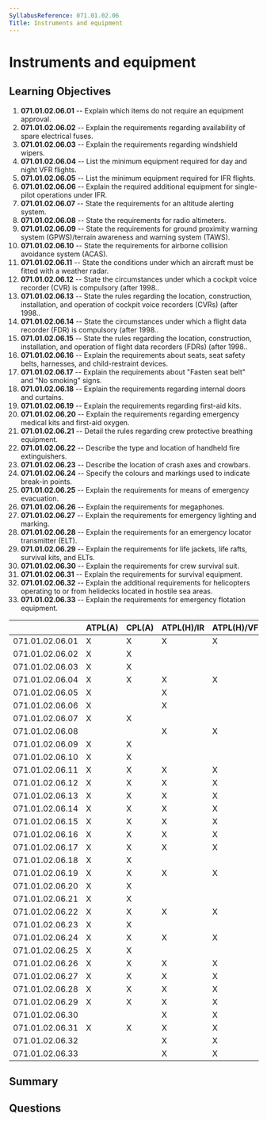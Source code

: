 ```yaml
---
SyllabusReference: 071.01.02.06
Title: Instruments and equipment
---
```


# Instruments and equipment

## Learning Objectives

1. **071.01.02.06.01** -- Explain which items do not require an equipment
   approval.
2. **071.01.02.06.02** -- Explain the requirements regarding availability of spare
   electrical fuses.
3. **071.01.02.06.03** -- Explain the requirements regarding windshield wipers.
4. **071.01.02.06.04** -- List the minimum equipment required for day and night
   VFR flights.
5. **071.01.02.06.05** -- List the minimum equipment required for IFR flights.
6. **071.01.02.06.06** -- Explain the required additional equipment for
   single-pilot operations under IFR.
7. **071.01.02.06.07** -- State the requirements for an altitude alerting system.
8. **071.01.02.06.08** -- State the requirements for radio altimeters.
9. **071.01.02.06.09** -- State the requirements for ground proximity warning
   system (GPWS)/terrain awareness and warning system (TAWS).
10. **071.01.02.06.10** -- State the requirements for airborne collision avoidance
    system (ACAS).
11. **071.01.02.06.11** -- State the conditions under which an aircraft must be
    fitted with a weather radar.
12. **071.01.02.06.12** -- State the circumstances under which a cockpit voice
    recorder (CVR) is compulsory (after 1998..
13. **071.01.02.06.13** -- State the rules regarding the location, construction,
    installation, and operation of cockpit voice recorders (CVRs) (after 1998..
14. **071.01.02.06.14** -- State the circumstances under which a flight data
    recorder (FDR) is compulsory (after 1998..
15. **071.01.02.06.15** -- State the rules regarding the location, construction,
    installation, and operation of flight data recorders (FDRs) (after 1998..
16. **071.01.02.06.16** -- Explain the requirements about seats, seat safety
    belts, harnesses, and child-restraint devices.
17. **071.01.02.06.17** -- Explain the requirements about "Fasten seat belt" and
    "No smoking" signs.
18. **071.01.02.06.18** -- Explain the requirements regarding internal doors and
    curtains.
19. **071.01.02.06.19** -- Explain the requirements regarding first-aid kits.
20. **071.01.02.06.20** -- Explain the requirements regarding emergency medical
    kits and first-aid oxygen.
21. **071.01.02.06.21** -- Detail the rules regarding crew protective breathing
    equipment.
22. **071.01.02.06.22** -- Describe the type and location of handheld fire
    extinguishers.
23. **071.01.02.06.23** -- Describe the location of crash axes and crowbars.
24. **071.01.02.06.24** -- Specify the colours and markings used to indicate
    break-in points.
25. **071.01.02.06.25** -- Explain the requirements for means of emergency
    evacuation.
26. **071.01.02.06.26** -- Explain the requirements for megaphones.
27. **071.01.02.06.27** -- Explain the requirements for emergency lighting and
    marking.
28. **071.01.02.06.28** -- Explain the requirements for an emergency locator
    transmitter (ELT).
29. **071.01.02.06.29** -- Explain the requirements for life jackets, life rafts,
    survival kits, and ELTs.
30. **071.01.02.06.30** -- Explain the requirements for crew survival suit.
31. **071.01.02.06.31** -- Explain the requirements for survival equipment.
32. **071.01.02.06.32** -- Explain the additional requirements for helicopters
    operating to or from helidecks located in hostile sea areas.
33. **071.01.02.06.33** -- Explain the requirements for emergency flotation
    equipment.

|                 | ATPL(A) | CPL(A) | ATPL(H)/IR | ATPL(H)/VFR | CPL(H) | IR  | CBIR(A) |
| --------------- | ------- | ------ | ---------- | ----------- | ------ | --- | ------- |
| 071.01.02.06.01 | X       | X      | X          | X           | X      |     |         |
| 071.01.02.06.02 | X       | X      |            |             |        |     |         |
| 071.01.02.06.03 | X       | X      |            |             |        |     |         |
| 071.01.02.06.04 | X       | X      | X          | X           | X      |     |         |
| 071.01.02.06.05 | X       |        | X          |             |        |     |         |
| 071.01.02.06.06 | X       |        | X          |             |        |     |         |
| 071.01.02.06.07 | X       | X      |            |             |        |     |         |
| 071.01.02.06.08 |         |        | X          | X           | X      |     |         |
| 071.01.02.06.09 | X       | X      |            |             |        |     |         |
| 071.01.02.06.10 | X       | X      |            |             |        |     |         |
| 071.01.02.06.11 | X       | X      | X          | X           | X      |     |         |
| 071.01.02.06.12 | X       | X      | X          | X           | X      |     |         |
| 071.01.02.06.13 | X       | X      | X          | X           | X      |     |         |
| 071.01.02.06.14 | X       | X      | X          | X           | X      |     |         |
| 071.01.02.06.15 | X       | X      | X          | X           | X      |     |         |
| 071.01.02.06.16 | X       | X      | X          | X           | X      |     |         |
| 071.01.02.06.17 | X       | X      | X          | X           | X      |     |         |
| 071.01.02.06.18 | X       | X      |            |             |        |     |         |
| 071.01.02.06.19 | X       | X      | X          | X           | X      |     |         |
| 071.01.02.06.20 | X       | X      |            |             |        |     |         |
| 071.01.02.06.21 | X       | X      |            |             |        |     |         |
| 071.01.02.06.22 | X       | X      | X          | X           | X      |     |         |
| 071.01.02.06.23 | X       | X      |            |             |        |     |         |
| 071.01.02.06.24 | X       | X      | X          | X           | X      |     |         |
| 071.01.02.06.25 | X       | X      |            |             |        |     |         |
| 071.01.02.06.26 | X       | X      | X          | X           | X      |     |         |
| 071.01.02.06.27 | X       | X      | X          | X           | X      |     |         |
| 071.01.02.06.28 | X       | X      | X          | X           | X      |     |         |
| 071.01.02.06.29 | X       | X      | X          | X           | X      |     |         |
| 071.01.02.06.30 |         |        | X          | X           | X      |     |         |
| 071.01.02.06.31 | X       | X      | X          | X           | X      |     |         |
| 071.01.02.06.32 |         |        | X          | X           | X      |     |         |
| 071.01.02.06.33 |         |        | X          | X           | X      |     |         |

## Summary

## Questions
